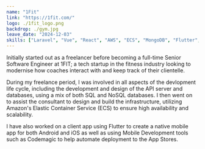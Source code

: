 ```yaml
---
name: "1Fit"
link: "https://1fit.com/"
logo: ./1fit_logo.png
backdrop: ./gym.jpg
leave_date: "2024-12-03"
skills: ["Laravel", "Vue", "React", "AWS", "ECS", "MongoDB", "Flutter", "Docker"]
---
```

Initially started out as a freelancer before becoming a full-time Senior Software Engineer at 1FIT; a tech startup
in the fitness industry looking to modernise how coaches interact with and keep track of their clientelle.

During my freelance period, I was involved in all aspects of the devlopment life cycle, including the development
and design of the API server and databases, using a mix of both SQL and NoSQL databases. I then went on to assist
the consultant to design and build the infrastructure, utilizing Amazon's Elastic Container Service (ECS) to
ensure high availability and scalability. 

I have also worked on a client app using Flutter to create a native mobile app for both Android and iOS as well as
using Mobile Development tools such as Codemagic to help automate deployment to the App Stores.